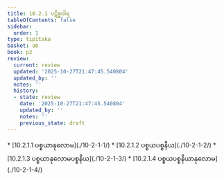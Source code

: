 ```yaml
---
title: 10.2.1 ပဋိစ္စဝါရ
tableOfContents: false
sidebar:
  order: 1
type: tipitaka
basket: ab
book: p2
review:
  current: review
  updated: '2025-10-27T21:47:45.540804'
  updated_by: ''
  notes: ''
  history:
  - state: review
    date: '2025-10-27T21:47:45.540804'
    updated_by: ''
    notes: ''
    previous_state: draft
---
```



<ReviewStatus review={frontmatter.review} showDetails={true} />

<HypothesisAnnotation frontmatter={frontmatter} />

<DynamicBreadcrumb />



<TableOfContents book="p2" section="10.2.1">
* [10.2.1.1 ပစ္စယာနုလောမ](./10-2-1-1/)
* [10.2.1.2 ပစ္စယပစ္စနီယ](./10-2-1-2/)
* [10.2.1.3 ပစ္စယာနုလောမပစ္စနီယ](./10-2-1-3/)
* [10.2.1.4 ပစ္စယပစ္စနီယာနုလောမ](./10-2-1-4/)
</TableOfContents>